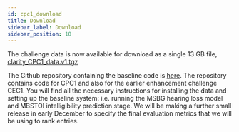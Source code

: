 ```yaml
---
id: cpc1_download
title: Download
sidebar_label: Download
sidebar_position: 10
---
```


The challenge data is now available for download as a single 13 GB file, [clarity_CPC1_data.v1.tgz](https://mab.to/R6H84YNf74p5U)


The Github repository containing the baseline code is [here](https://github.com/claritychallenge/clarity_CC). The repository contains code for CPC1 and also for the earlier enhancement challenge CEC1.  You will find all the necessary instructions for installing the data and setting up the baseline system: i.e. running the MSBG hearing loss model and MBSTOI intelligibility prediction stage. We will be making a further small release in early December to specify the final evaluation metrics that we will be using to rank entries.

